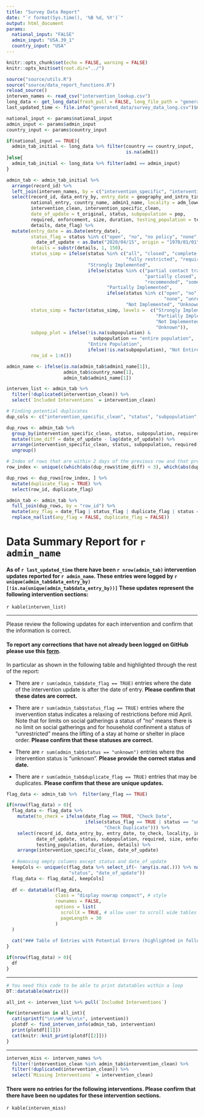 ```yaml
---
title: "Survey Data Report"
date: "`r format(Sys.time(), '%B %d, %Y')`"
output: html_document
params:
  national_input: "FALSE"
  admin_input: "USA.39_1"
  country_input: "USA"
---
```


```r
knitr::opts_chunk$set(echo = FALSE, warning = FALSE)
knitr::opts_knit$set(root.dir="../")

```


```r
source("source/utils.R")
source("source/data_report_functions.R")
reload_source()
interven_names <- read_csv("intervention_lookup.csv")
long_data <- get_long_data(fresh_pull = FALSE, long_file_path = "generated_data/survey_data_long.csv", remove_names=TRUE)
last_updated_time <- file.info("generated_data/survey_data_long.csv")$mtime
```


```r

national_input <- params$national_input
admin_input <- params$admin_input
country_input <- params$country_input

if(national_input == TRUE){
  admin_tab_initial <- long_data %>% filter(country == country_input,
                                            is.na(adm1))
}else{
  admin_tab_initial <- long_data %>% filter(adm1 == admin_input)
}

admin_tab <- admin_tab_initial %>% 
  arrange(record_id) %>%
  left_join(interven_names, by = c("intervention_specific", "intervention")) %>%
  select(record_id, data_entry_by, entry_date = geography_and_intro_timestamp,
         national_entry, country_name, admin1_name, locality = adm_lowest,
         intervention_clean, intervention_specific_clean,
         date_of_update = t_original, status, subpopulation = pop,
         required, enforcement, size, duration, testing_population = test_pop,
         details, date_flag) %>%
  mutate(entry_date = as.Date(entry_date),
         status_flag = status %in% c("open", "no", "no policy", "none", "unrestricted") &
           date_of_update < as.Date("2020/04/15", origin = "1970/01/01"),
         details = substr(details, 1, 150),
         status_simp = ifelse(status %in% c("all", "closed", "complete contact tracing",
                                            "fully restricted", "required", "yes"),
                              "Strongly Implemented",
                              ifelse(status %in% c("partial contact tracing",
                                                   "partially closed", "partially restricted",
                                                   "recommended", "some"),
                                     "Partially Implemented",
                                     ifelse(status %in% c("open", "no", "no policy",
                                                          "none", "unrestricted"),
                                            "Not Implemented", "Unknown"))),
         status_simp = factor(status_simp, levels =  c("Strongly Implemented",
                                                       "Partially Implemented",
                                                       "Not Implemented",
                                                       "Unknown")),
         subpop_plot = ifelse(!is.na(subpopulation) &
                                subpopulation == "entire population", 
                              "Entire Population",
                              ifelse(!is.na(subpopulation), "Not Entire Population", "NA")),
         row_id = 1:n())

admin_name <- ifelse(is.na(admin_tab$admin1_name[1]),
                     admin_tab$country_name[1],
                     admin_tab$admin1_name[1])

interven_list <- admin_tab %>%
  filter(!duplicated(intervention_clean)) %>%
  select(`Included Interventions` = intervention_clean)
```

```r

# Finding potential duplicates
dup_cols <- c("intervention_specific_clean", "status", "subpopulation", "required")

dup_rows <- admin_tab %>%
  group_by(intervention_specific_clean, status, subpopulation, required) %>%
  mutate(time_diff = date_of_update - lag(date_of_update)) %>%
  arrange(intervention_specific_clean, status, subpopulation, required, date_of_update) %>%
  ungroup()

# Index of rows that are within 2 days of the previous row and that previous row
row_index <- unique(c(which(abs(dup_rows$time_diff) < 3), which(abs(dup_rows$time_diff) < 3) - 1))

dup_rows <- dup_rows[row_index, ] %>%
  mutate(duplicate_flag = TRUE) %>% 
  select(row_id, duplicate_flag)

admin_tab <- admin_tab %>%
  full_join(dup_rows, by = "row_id") %>%
  mutate(any_flag = date_flag | status_flag | duplicate_flag | status == "unknown") %>%
  replace_na(list(any_flag = FALSE, duplicate_flag = FALSE))
```



# Data Summary Report for `r admin_name`

#### As of `r last_updated_time` there have been `r nrow(admin_tab)` intervention updates reported for `r admin_name`. These entries were logged by `r unique(admin_tab$data_entry_by)[!is.na(unique(admin_tab$data_entry_by))]` These updates represent the following intervention sections:

`r kable(interven_list)`


***

Please review the following updates for each intervention and confirm that the information is correct.

#### To report any corrections that have not already been logged on GitHub please use this [form](https://forms.gle/S4JEgrxjy4YKPBMo8).

In particular as shown in the following table and highlighted through the rest of the report:

* There are `r sum(admin_tab$date_flag == TRUE)` entries where the date of the intervention update is after the date of entry. **Please confirm that these dates are correct.**
    
* There are `r sum(admin_tab$status_flag == TRUE)` entries where the invervention status indicates a relaxing of restrictions before mid April. Note that for limits on social gatherings a status of "no" means there is no limit on social gatherings and for household confinment a status of "unrestricted" means the lifting of a stay at home or shelter in place order. **Please confirm that these statuses are correct.**

* There are `r sum(admin_tab$status == "unknown")` entries where the intervention status is "unknown". **Please provide the correct status and date.**

* There are `r sum(admin_tab$duplicate_flag == TRUE)` entries that may be duplicates. **Please confirm that these are unique updates.**


```r
flag_data <- admin_tab %>%  filter(any_flag == TRUE)

if(nrow(flag_data) > 0){
  flag_data <- flag_data %>%
    mutate(to_check = ifelse(date_flag == TRUE, "Check Date",
                             ifelse(status_flag == TRUE | status == "unknown", "Check Status",
                                    "Check Duplicate"))) %>%
    select(record_id, data_entry_by, entry_date, to_check, locality, intervention_specific_clean,
           date_of_update, status, subpopulation, required, size, enforcement,
           testing_population, duration, details) %>%
    arrange(intervention_specific_clean, date_of_update)
  
  # Removing empty columns except status and date_of_update
  keepCols <- unique(c(flag_data %>% select_if(~ !any(is.na(.))) %>% names(),
                       "status", "date_of_update"))
  flag_data <- flag_data[, keepCols]
  
  df <- datatable(flag_data,
                  class = "display nowrap compact", # style
                  rownames = FALSE,
                  options = list(
                    scrollX = TRUE, # allow user to scroll wide tables horizontally
                    pageLength = 30
                  )
  )
  
  cat("### Table of Entries with Potential Errors (highlighted in following tables)")
}
```

```r
if(nrow(flag_data) > 0){
  df
}
```


***

```r
# You need this code to be able to print datatables within a loop
DT::datatable(matrix())
```


```r

all_int <- interven_list %>% pull(`Included Interventions`)

for(intervention in all_int){
  cat(sprintf("\n\n## %s\n\n", intervention))
  plotdf <- find_interven_info(admin_tab, intervention)
  print(plotdf[[1]])
  cat(knitr::knit_print(plotdf[[2]]))
}
```



***

```r
interven_miss <- interven_names %>%
  filter(!intervention_clean %in% admin_tab$intervention_clean) %>%
  filter(!duplicated(intervention_clean)) %>%
  select(`Missing Interventions` = intervention_clean)
```

#### There were no entries for the following interventions. **Please confirm that there have been no updates for these intervention sections.**

`r kable(interven_miss)`




